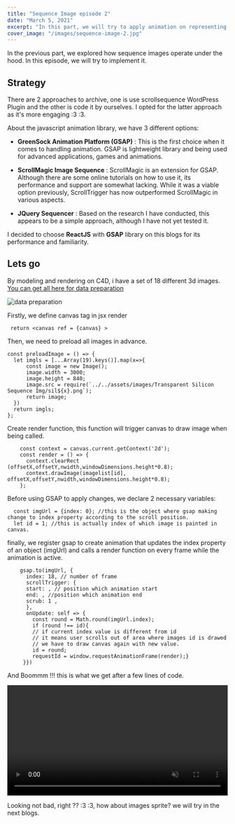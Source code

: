 ```yaml
---
title: "Sequence Image episode 2"
date: "March 5, 2021"
excerpt: "In this part, we will try to apply animation on representing phonecase ad."
cover_image: "/images/sequence-image-2.jpg"
---
```


In the previous part, we explored how sequence images operate under the hood. In this episode, we will try to implement it.

## Strategy

There are 2 approaches to archive, one is use scrollsequence WordPress Plugin and the other is code it by ourselves. I opted for the latter approach as it's more engaging :3 :3.

About the javascript animation library, we have 3 different options:

- **GreenSock Animation Platform (GSAP)** : This is the first choice when it comes to handling animation. GSAP is lightweight library and being used for advanced applications, games and animations.

- **ScrollMagic Image Sequence** : ScrollMagic is an extension for GSAP. Although there are some online tutorials on how to use it, its performance and support are somewhat lacking. While it was a viable option previously, ScrollTrigger has now outperformed ScrollMagic in various aspects.
- **JQuery Sequencer** : Based on the research I have conducted, this appears to be a simple approach, although I have not yet tested it.

I decided to choose **ReactJS** with **GSAP** library on this blogs for its performance and familiarity.

## Lets go

By modeling and rendering on C4D, i have a set of 18 different 3d images. [You can get all here for data preparation](https://google.com)

![data preparation](/images/sequence_image_ep2/data-prepare.PNG)

Firstly, we define canvas tag in jsx render

```
 return <canvas ref = {canvas} >

```

Then, we need to preload all images in advance.

```
const preloadImage = () => {
  let imgls = [...Array(19).keys()].map(x=>{
      const image = new Image();
      image.width = 3000;
      image.height = 840;
      image.src = require(`../../assets/images/Transparent Silicon Sequence Img/sil${x}.png`);
      return image;
  })
  return imgls;
};
```

Create render function, this function will trigger canvas to draw image when being called.

```
    const context = canvas.current.getContext('2d');
    const render = () => {
      context.clearRect (offsetX,offsetY,nwidth,windowDimensions.height*0.8);
      context.drawImage(imagelist[id], offsetX,offsetY,nwidth,windowDimensions.height*0.8);
    };

```

Before using GSAP to apply changes, we declare 2 necessary variables:

```
  const imgUrl = {index: 0}; //this is the object where gsap making change to index property according to the scroll position.
  let id = 1; //this is actually index of which image is painted in canvas.
```

finally, we register gsap to create animation that updates the index property of an object (imgUrl) and calls a render function on every frame while the animation is active.

```
    gsap.to(imgUrl, {
      index: 18, // number of frame
      scrollTrigger: {
      start: , // position which animation start
      end: , //position which animation end
      scrub: 1 ,
      },
      onUpdate: self => {
        const round = Math.round(imgUrl.index);
        if (round !== id){
        // if current index value is different from id
        // it means user scrolls out of area where images id is drawed
        // we have to draw canvas again with new value.
        id = round;
        requestId = window.requestAnimationFrame(render);}
     }})
```

And Boommm !!! this is what we get after a few lines of code.

<video width="100%" autoPlay muted loop>
  <source src="/videos/3d-result.mp4" type="video/mp4" />
  Your browser does not support the video tag.
</video>

Looking not bad, right ?? :3 :3, how about images sprite? we will try in the next blogs.
